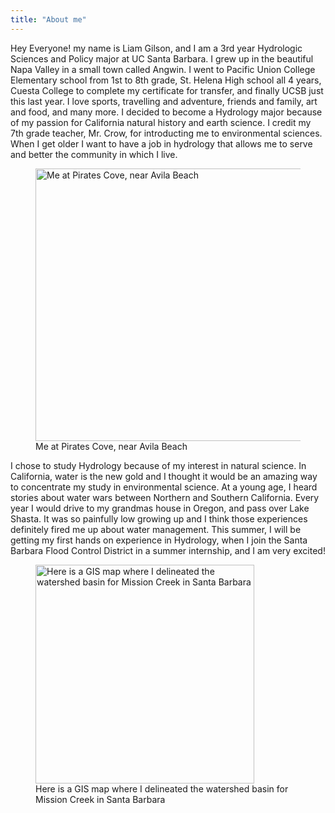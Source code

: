 ```yaml
---
title: "About me"
---
```


Hey Everyone! my name is Liam Gilson, and I am a 3rd year Hydrologic Sciences and Policy major at UC Santa Barbara. I grew up in the beautiful Napa Valley in a small town called Angwin. I went to Pacific Union College Elementary school from 1st to 8th grade, St. Helena High school all 4 years, Cuesta College to complete my certificate for transfer, and finally UCSB just this last year. I love sports, travelling and adventure, friends and family, art and food, and many more. I decided to become a Hydrology major because of my passion for California natural history and earth science. I credit my 7th grade teacher, Mr. Crow, for introducting me to environmental sciences. When I get older I want to have a job in hydrology that allows me to serve and better the community in which I live.

![Me at Pirates Cove, near Avila Beach](pics/AboutMePic.PNG){width="436"}

I chose to study Hydrology because of my interest in natural science. In California, water is the new gold and I thought it would be an amazing way to concentrate my study in environmental science. At a young age, I heard stories about water wars between Northern and Southern California. Every year I would drive to my grandmas house in Oregon, and pass over Lake Shasta. It was so painfully low growing up and I think those experiences definitely fired me up about water management. This summer, I will be getting my first hands on experience in Hydrology, when I join the Santa Barbara Flood Control District in a summer internship, and I am very excited!

![Here is a GIS map where I delineated the watershed basin for Mission Creek in Santa Barbara](pics/HydroMap.png){width="350"}
